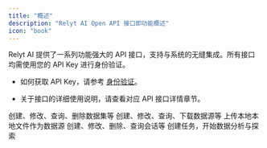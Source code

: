 ```yaml
---
title: "概述"
description: "Relyt AI Open API 接口即功能概述"
icon: "book"
---
```


Relyt AI 提供了一系列功能强大的 API 接口，支持与系统的无缝集成。所有接口均需使用您的 API Key 进行身份验证。

- 如何获取 API Key，请参考 [身份验证](/api-reference/authentication)。

- 关于接口的详细使用说明，请查看对应 API 接口详情章节。


<CardGroup cols={2}>
<Card 
    title="数据集" 
    icon="database" 
    href="/api-reference/create-dataset"
    >
    创建、修改、查询、删除数据集等
</Card>
<Card 
    title="数据源" 
    icon="file-lines" 
    href="/api-reference/create-data-source"
    >
    创建、修改、查询、下载数据源等
</Card>
<Card 
    title="文件" 
    icon="upload" 
    href="/api-reference/upload-file"
    >
    上传本地本地文件作为数据源
</Card>
<Card 
    title="会话" 
    icon="comment-dots" 
    href="/api-reference/v2/create-session"
    >
    创建、修改、删除、查询会话等
</Card>
<Card 
    title="任务" 
    icon="bag-shopping" 
    href="/api-reference/v2/create-job"
    >
    创建任务，开始数据分析与探索
</Card>
</CardGroup>